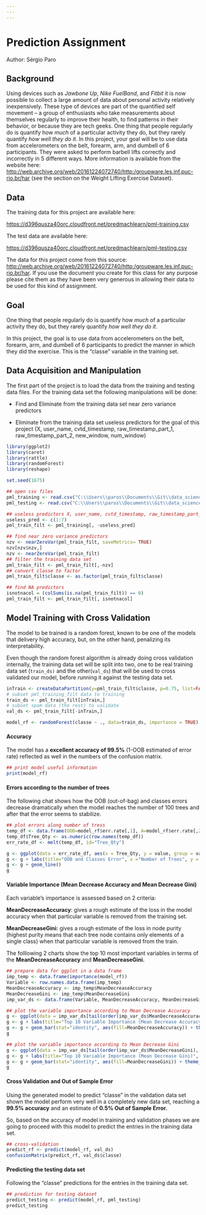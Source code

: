 ---
---
---

# Prediction Assignment

Author: Sérgio Paro

## Background

Using devices such as *Jawbone Up*, *Nike FuelBand*, and *Fitbit* it is now possible to collect a large amount of data about personal activity relatively inexpensively. These type of devices are part of the quantified self movement -- a group of enthusiasts who take measurements about themselves regularly to improve their health, to find patterns in their behavior, or because they are tech geeks. One thing that people regularly do is quantify how *much* of a particular activity they do, but they rarely quantify *how well they do it*. In this project, your goal will be to use data from accelerometers on the belt, forearm, arm, and dumbell of 6 participants. They were asked to perform barbell lifts correctly and incorrectly in 5 different ways. More information is available from the website here: <http://web.archive.org/web/20161224072740/http:/groupware.les.inf.puc-rio.br/har> (see the section on the Weight Lifting Exercise Dataset).

## **Data**

The training data for this project are available here:

[[https://d396qusza40orc.cloudfront.net/predmachlearn/pml-training.csv]{.underline}](https://d396qusza40orc.cloudfront.net/predmachlearn/pml-training.csv)

The test data are available here:

<https://d396qusza40orc.cloudfront.net/predmachlearn/pml-testing.csv>

The data for this project come from this source: <http://web.archive.org/web/20161224072740/http:/groupware.les.inf.puc-rio.br/har>. If you use the document you create for this class for any purpose please cite them as they have been very generous in allowing their data to be used for this kind of assignment.

## **Goal**

One thing that people regularly do is quantify how *much* of a particular activity they do, but they rarely quantify *how well they do it*.

In this project, the goal is to use data from accelerometers on the belt, forearm, arm, and dumbell of 6 participants to predict the manner in which they did the exercise. This is the "classe" variable in the training set.

## **Data Acquisition and Manipulation**

The first part of the project is to load the data from the training and testing data files. For the training data set the following manipulations will be done:

-   Find and Eliminate from the training data set near zero variance predictors

-   Eliminate from the training data set useless predictors for the goal of this project (X, user_name, cvtd_timestamp, raw_timestamp_part_1, raw_timestamp_part_2, new_window, num_window)

```{r include=FALSE}
library(ggplot2)
library(caret)
library(rattle)
library(randomForest)
library(reshape) 

set.seed(1675)

## open csv files
pml_training <- read.csv("C:\\Users\\paros\\Documents\\Git\\data_science_public\\Prediction Assignment Writeup\\pml-training.csv", header=TRUE, stringsAsFactors=FALSE)
pml_testing <- read.csv("C:\\Users\\paros\\Documents\\Git\\data_science_public\\Prediction Assignment Writeup\\pml-testing.csv", header=TRUE, stringsAsFactors=FALSE)

## useless predictors X, user_name, cvtd_timestamp, raw_timestamp_part_1, raw_timestamp_part_2, new_window, num_window
useless_pred <- c(1:7)
pml_train_filt <- pml_training[, -useless_pred]

## find near zero variance predictors
nzv <- nearZeroVar(pml_train_filt, saveMetrics= TRUE)
nzv[nzv$nzv,]
nzv <- nearZeroVar(pml_train_filt)
## filter the training data set
pml_train_filt <- pml_train_filt[,-nzv]
## convert classe to factor
pml_train_filt$classe <- as.factor(pml_train_filt$classe)

## find NA predictors
isnotnacol = (colSums(is.na(pml_train_filt)) == 0) 
pml_train_filt <- pml_train_filt[, isnotnacol]
```

## **Model Training with Cross Validation**

The model to be trained is a random forest, known to be one of the models that delivery high accuracy, but, on the other hand, penalizing its interpretability.

Even though the random forest algorithm is already doing cross validation internally, the training data set will be split into two, one to be real training data set (`train_ds)` and the other(`val_ds`) that will be used to cross validated our model, before running it against the testing data set.

```{r include=FALSE}
inTrain <- createDataPartition(y=pml_train_filt$classe, p=0.75, list=FALSE)
# subset pml_training_filt data to training
train_ds <- pml_train_filt[inTrain,]
# subset spam data (the rest) to validate
val_ds <- pml_train_filt[-inTrain,]

model_rf <- randomForest(classe ~ ., data=train_ds, importance = TRUE)
```

#### Accuracy

The model has a **excellent accuracy of 99.5%** (1-OOB estimated of error rate) reflected as well in the numbers of the confusion matrix.

```{r echo=TRUE}
## print model useful information
print(model_rf)
```

#### Errors according to the number of trees

The following chat shows how the OOB (out-of-bag) and classes errors decrease dramatically when the model reaches the number of 100 trees and after that the error seems to stabilize.

```{r echo=TRUE}
## plot errors along number of tress
temp_df <- data.frame(OOB=model_rf$err.rate[,1], A=model_rf$err.rate[,2], B=model_rf$err.rate[,3], C=model_rf$err.rate[,4], D=model_rf$err.rate[,5], E=model_rf$err.rate[,6])
temp_df$Tree_Qty <- as.numeric(row.names(temp_df))
err_rate_df <- melt(temp_df, id="Tree_Qty")

g <- ggplot(data = err_rate_df, aes(x = Tree_Qty, y = value, group = variable, color = variable)) 
g <- g + labs(title="OOB and Classes Error", x ="Number of Trees", y = "Error")
g <- g + geom_line()
g
```

#### Variable Importance (Mean Decrease Accuracy and Mean Decrease Gini)

Each variable's importance is assessed based on 2 criteria:

**MeanDecreaseAccuracy**: gives a rough estimate of the loss in the model accuracy when that particular variable is removed from the training set.

**MeanDecreaseGini:** gives a rough estimate of the loss in node purity (highest purity means that each tree node contains only elements of a single class) when that particular variable is removed from the train.

The folllowing 2 charts show the top 10 most important variables in terms of the **MeanDecreaseAccuracy** and **MeanDecreaseGini.**

```{r echo=FALSE}
## prepare data for ggplot in a data frame
imp_temp <- data.frame(importance(model_rf))
Variable <- row.names.data.frame(imp_temp)
MeanDecreaseAccuracy <- imp_temp$MeanDecreaseAccuracy
MeanDecreaseGini <- imp_temp$MeanDecreaseGini
imp_var_ds <- data.frame(Variable, MeanDecreaseAccuracy, MeanDecreaseGini)

## plot the variable importance according to Mean Decrease Accuracy
g <- ggplot(data = imp_var_ds[tail(order(imp_var_ds$MeanDecreaseAccuracy), 10), ], aes(x=MeanDecreaseAccuracy, y = reorder(Variable, +MeanDecreaseAccuracy)))
g <- g + labs(title="Top 10 Variable Importance (Mean Decrease Accuracy)", x ="Importance", y = "Variable")
g <- g + geom_bar(stat="identity", aes(fill=MeanDecreaseAccuracy)) + theme_light() + labs(fill = "Variable")
g
```

```{r echo=FALSE}
## plot the variable importance according to Mean Decrease Gini
g <- ggplot(data = imp_var_ds[tail(order(imp_var_ds$MeanDecreaseGini), 10), ], aes(x=MeanDecreaseGini, y = reorder(Variable, +MeanDecreaseGini)))
g <- g + labs(title="Top 10 Variable Importance (Mean Decrease Gini)", x ="Importance", y = "Variable")
g <- g + geom_bar(stat="identity", aes(fill=MeanDecreaseGini)) + theme_light() + labs(fill = "Variable")
g
```

#### Cross Validation and Out of Sample Error

Using the generated model to predict "classe" in the validation data set shown the model perform very well in a completely new data set, reaching a **99.5% accuracy** and an estimate of **0.5% Out of Sample Error.**

So, based on the accuracy of model in training and validation phases we are going to proceed with this model to predict the entries in the training data set.

```{r echo=TRUE}
## cross-validation
predict_rf <- predict(model_rf, val_ds)
confusionMatrix(predict_rf, val_ds$classe)
```

#### Predicting the testing data set

Following the "classe" predictions for the entries in the training data set.

```{r echo=TRUE}
## prediction for testing dataset
predict_testing <- predict(model_rf, pml_testing)
predict_testing
```
